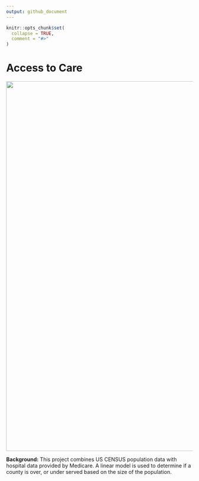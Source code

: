 ```yaml
---
output: github_document
---
```



```r
knitr::opts_chunk$set(
  collapse = TRUE,
  comment = "#>"
)
```

# Access to Care


<img src="man/figures/access-to-care-diagram.png" width = "1000px">

**Background:** This project combines US CENSUS population data with hospital data provided by Medicare. A linear model is used to determine if a county is over, or under served based on the size of the population.
